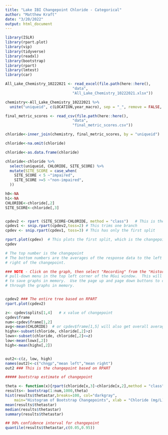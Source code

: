 ```yaml
---
title: "Lake IBI Changepoint Chloride - Categorical"
author: "Matthew Kraft"
date: "3/20/2022"
output: html_document
---
```


```r

library(ISLR)
library(rpart.plot)
library(vip)
library(tidyverse)
library(readxl)
library(bootstrap)
library(rpart)
library(lmtest)
library(car)

All_Lake_Chemistry_10222021 <- read_excel(file.path(here::here(),
                              "data",
                              "All_Lake_Chemistry_10222021.xlsx"))

chemistry<-All_Lake_Chemistry_10222021 %>% 
  unite("uniqueid", c(LOCATION,year_macro), sep = "_", remove = FALSE, na.rm=FALSE)

final_metric_scores <- read_csv(file.path(here::here(),
                              "data",
                              "final_metric_scores.csv"))
```

```r

chloride<-inner_join(chemistry, final_metric_scores, by = "uniqueid")

chloride<-na.omit(chloride)

chloride<-as.data.frame(chloride)

chloride<-chloride %>% 
  select(uniqueid, CHLORIDE, SITE_SCORE) %>% 
  mutate(SITE_SCORE = case_when(
    SITE_SCORE < 5 ~"impaired",
    SITE_SCORE >=5 ~"non-impaired",
  ))

h0<-NA
h1<-NA
CHLORIDE<-chloride[,2]
SITE_SCORE<-chloride[,3]


cpdev2 <- rpart (SITE_SCORE~CHLORIDE, method = "class")   # This is the entire tree
cpdev1 <- snip.rpart(cpdev2,toss=2) # This trims one branch
cpdev <- snip.rpart(cpdev1, toss=3) # This has only the first split

rpart.plot(cpdev)  # This plots the first split, which is the changepoint.
cpdev

# The top number is the changepoint
# The bottom numbers are the averages of the response data to the left and the
# right of the changepoint.

### NOTE - Click on the graph, then select "Recording" from the "History"
# pull-down menu in the top left corner of the RGui window.  This will allow you
# to save graphs in memory.  Use the page up and page down buttons to cycle
# through the graphs in memory.


cpdev2 ### The entire tree based on RPART
rpart.plot(cpdev2)

z<- cpdev$splits[1,4]   # x value of changepoint
cpdev$frame
num<-cpdev$frame[1,2]
avg<-mean(CHLORIDE)  # or cpdev$frame[1,5] will also get overall average
highx<-subset(chloride, chloride[,2]>z)
lowx<-subset(chloride, chloride[,2]<=z)
low<-mean(lowx[,2])
high<-mean(highx[,2])


out2<-c(z, low, high)
names(out2)<-c("chngp","mean left","mean right")
out2 ### This is the changepoint based on RPART

##### bootstrap estimate of changepoint

theta <- function(x){rpart(chloride[x,3]~chloride[x,2],method = "class")$splits[1,4]}
results<- bootstrap(1:num,1000,theta)
hist(results$thetastar,breaks=100, col="darkgray",
    main="Histogram of Bootstrap Changepoints", xlab = "Chloride (mg/L)")
mean(results$thetastar)
median(results$thetastar)
summary(results$thetastar)

## 90% confidence interval for changepoint
quantile(results$thetastar,c(0.05,0.95))


```

